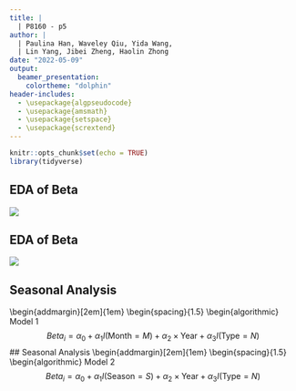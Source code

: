 ```yaml
---
title: |
  | P8160 - p5
author: |
  | Paulina Han, Waveley Qiu, Yida Wang,
  | Lin Yang, Jibei Zheng, Haolin Zhong
date: "2022-05-09"
output:
  beamer_presentation:
    colortheme: "dolphin"
header-includes:
  - \usepackage{algpseudocode}
  - \usepackage{amsmath}
  - \usepackage{setspace}
  - \usepackage{scrextend}
---
```


```r
knitr::opts_chunk$set(echo = TRUE)
library(tidyverse)
```

## EDA of Beta
![]("plots/p5_1.png")

## EDA of Beta
![]("plots/p5_2.png")

## Seasonal Analysis
\begin{addmargin}[2em]{1em}
\begin{spacing}{1.5}
\Large
\begin{algorithmic}
\State Model 1 $$Beta_{i} = \alpha_{0} + \alpha_{1}I(\textrm{Month} = M ) + \alpha_{2}\times \textrm{Year} + \alpha_{3}I(\textrm{Type} = N )$$ 
## Seasonal Analysis
\begin{addmargin}[2em]{1em}
\begin{spacing}{1.5}
\Large
\begin{algorithmic}
\State Model 2 $$Beta_{i} = \alpha_{0} + \alpha_{1}I(\textrm{Season} = S ) + \alpha_{2}\times \textrm{Year} + \alpha_{3}I(\textrm{Type} = N )$$
